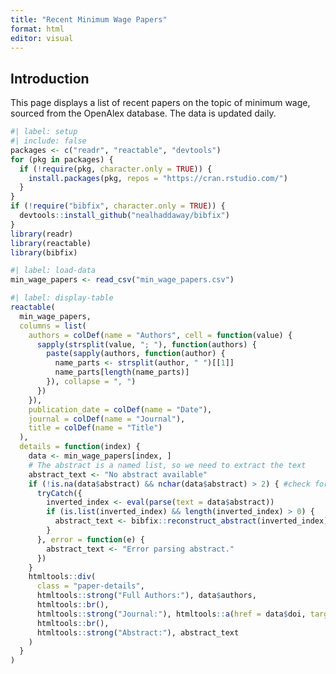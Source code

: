 ```yaml
---
title: "Recent Minimum Wage Papers"
format: html
editor: visual
---
```


## Introduction

This page displays a list of recent papers on the topic of minimum wage, sourced from the OpenAlex database. The data is updated daily.

```r
#| label: setup
#| include: false
packages <- c("readr", "reactable", "devtools")
for (pkg in packages) {
  if (!require(pkg, character.only = TRUE)) {
    install.packages(pkg, repos = "https://cran.rstudio.com/")
  }
}
if (!require("bibfix", character.only = TRUE)) {
  devtools::install_github("nealhaddaway/bibfix")
}
library(readr)
library(reactable)
library(bibfix)
```

```r
#| label: load-data
min_wage_papers <- read_csv("min_wage_papers.csv")
```

```r
#| label: display-table
reactable(
  min_wage_papers,
  columns = list(
    authors = colDef(name = "Authors", cell = function(value) {
      sapply(strsplit(value, "; "), function(authors) {
        paste(sapply(authors, function(author) {
          name_parts <- strsplit(author, " ")[[1]]
          name_parts[length(name_parts)]
        }), collapse = ", ")
      })
    }),
    publication_date = colDef(name = "Date"),
    journal = colDef(name = "Journal"),
    title = colDef(name = "Title")
  ),
  details = function(index) {
    data <- min_wage_papers[index, ]
    # The abstract is a named list, so we need to extract the text
    abstract_text <- "No abstract available"
    if (!is.na(data$abstract) && nchar(data$abstract) > 2) { #check for more than empty list '()'
      tryCatch({
        inverted_index <- eval(parse(text = data$abstract))
        if (is.list(inverted_index) && length(inverted_index) > 0) {
          abstract_text <- bibfix::reconstruct_abstract(inverted_index)
        }
      }, error = function(e) {
        abstract_text <- "Error parsing abstract."
      })
    }
    htmltools::div(
      class = "paper-details",
      htmltools::strong("Full Authors:"), data$authors,
      htmltools::br(),
      htmltools::strong("Journal:"), htmltools::a(href = data$doi, target = "_blank", data$journal),
      htmltools::br(),
      htmltools::strong("Abstract:"), abstract_text
    )
  }
)
```

